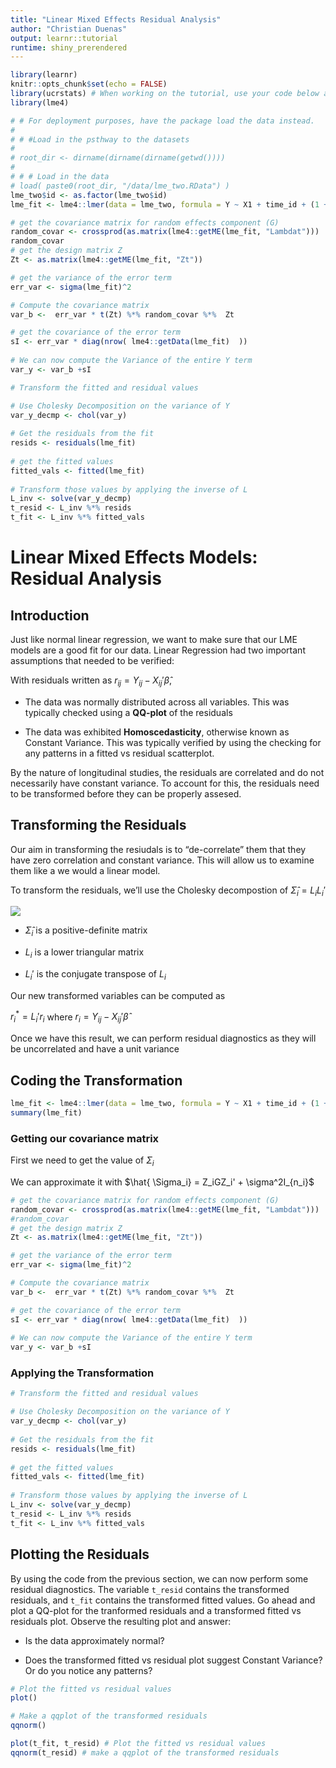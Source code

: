 ```yaml
---
title: "Linear Mixed Effects Residual Analysis"
author: "Christian Duenas"
output: learnr::tutorial
runtime: shiny_prerendered
---
```


```r
library(learnr)
knitr::opts_chunk$set(echo = FALSE)
library(ucrstats) # When working on the tutorial, use your code below and comment this entire line.
library(lme4)

# # For deployment purposes, have the package load the data instead. 
# 
# # #Load in the psthway to the datasets
# 
# root_dir <- dirname(dirname(dirname(getwd())))
# 
# # # Load in the data 
# load( paste0(root_dir, "/data/lme_two.RData") )
lme_two$id <- as.factor(lme_two$id)
lme_fit <- lme4::lmer(data = lme_two, formula = Y ~ X1 + time_id + (1 + time_id | id)  )

# get the covariance matrix for random effects component (G)
random_covar <- crossprod(as.matrix(lme4::getME(lme_fit, "Lambdat")))
random_covar
# get the design matrix Z
Zt <- as.matrix(lme4::getME(lme_fit, "Zt"))

# get the variance of the error term
err_var <- sigma(lme_fit)^2

# Compute the covariance matrix
var_b <-  err_var * t(Zt) %*% random_covar %*%  Zt

# get the covariance of the error term
sI <- err_var * diag(nrow( lme4::getData(lme_fit)  ))
    
# We can now compute the Variance of the entire Y term
var_y <- var_b +sI

# Transform the fitted and residual values

# Use Cholesky Decomposition on the variance of Y
var_y_decmp <- chol(var_y)
    
# Get the residuals from the fit
resids <- residuals(lme_fit)
    
# get the fitted values
fitted_vals <- fitted(lme_fit)
    
# Transform those values by applying the inverse of L
L_inv <- solve(var_y_decmp)
t_resid <- L_inv %*% resids
t_fit <- L_inv %*% fitted_vals     

```


# Linear Mixed Effects Models: Residual Analysis

## Introduction

Just like normal linear regression, we want to make sure that our LME models are a good fit for our data. Linear Regression had two important assumptions that needed to be verified:

With residuals written as $r_{ij} = Y_{ij} - X_{ij}'\hat{\beta}$,

+ The data was normally distributed across all variables. This was typically checked using a **QQ-plot** of the residuals

+ The data was exhibited **Homoscedasticity**, otherwise known as Constant Variance. This was typically verified by using the checking for any patterns in a fitted vs residual scatterplot. 

By the nature of longitudinal studies, the residuals are correlated and do not necessarily have constant variance. To account for this, the residuals need to be transformed before they can be properly assesed.



## Transforming the Residuals

Our aim in transforming the resiudals is to "de-correlate" them that they have zero correlation and constant variance. This will allow us to examine them like a we would a linear model. 

To transform the residuals, we'll use the Cholesky decompostion of $\hat{\Sigma}_i = L_iL_i'$

![](images/Cholesky.png)

+ $\hat{\Sigma}_i$ is a positive-definite matrix

+ $L_i$ is a lower triangular matrix

+ $L_i'$ is the conjugate transpose of $L_i$

Our new transformed variables can be computed as 

$r_{i}^* = L_i'r_i$ where $r_{i} = Y_{ij} - X_{ij}'\hat{\beta}$

Once we have this result, we can perform residual diagnostics as they will be uncorrelated and have a unit variance




## Coding the Transformation 

```r
lme_fit <- lme4::lmer(data = lme_two, formula = Y ~ X1 + time_id + (1 + time_id | id)  )
summary(lme_fit)
```


### Getting our covariance matrix 

First we need to get the value of $\Sigma_i$

We can approximate it with $\hat{ \Sigma_i} = Z_iGZ_i' + \sigma^2I_{n_i}$

```r
# get the covariance matrix for random effects component (G)
random_covar <- crossprod(as.matrix(lme4::getME(lme_fit, "Lambdat")))
#random_covar
# get the design matrix Z
Zt <- as.matrix(lme4::getME(lme_fit, "Zt"))

# get the variance of the error term
err_var <- sigma(lme_fit)^2

# Compute the covariance matrix
var_b <-  err_var * t(Zt) %*% random_covar %*%  Zt

# get the covariance of the error term
sI <- err_var * diag(nrow( lme4::getData(lme_fit)  ))
    
# We can now compute the Variance of the entire Y term
var_y <- var_b +sI
```

### Applying the Transformation

```r
# Transform the fitted and residual values

# Use Cholesky Decomposition on the variance of Y
var_y_decmp <- chol(var_y)
    
# Get the residuals from the fit
resids <- residuals(lme_fit)
    
# get the fitted values
fitted_vals <- fitted(lme_fit)
    
# Transform those values by applying the inverse of L
L_inv <- solve(var_y_decmp)
t_resid <- L_inv %*% resids
t_fit <- L_inv %*% fitted_vals      
```


## Plotting the Residuals

By using the code from the previous section, we can now perform some residual diagnostics.  The variable `t_resid` contains the transformed residuals, and `t_fit` contains the transformed fitted values. Go ahead and plot a QQ-plot for the tranformed residuals and a transformed fitted vs residuals plot. Observe the resulting plot and answer:

+ Is the data approximately normal?

+ Does the transformed fitted vs residual plot suggest Constant Variance? Or do you notice any patterns?

```r
# Plot the fitted vs residual values
plot() 

# Make a qqplot of the transformed residuals
qqnorm() 
```

```r
plot(t_fit, t_resid) # Plot the fitted vs residual values
qqnorm(t_resid) # make a qqplot of the transformed residuals
```

